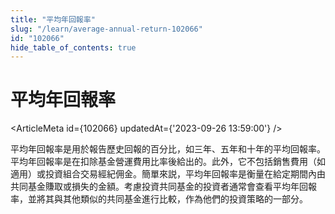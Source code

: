 ```yaml
---
title: "平均年回報率"
slug: "/learn/average-annual-return-102066"
id: "102066"
hide_table_of_contents: true
---
```



# 平均年回報率

<ArticleMeta id={102066} updatedAt={'2023-09-26 13:59:00'} />
<div className='border-solid border-b border-t-0 my-4 border-[var(--ifm-color-gray-300)]' />

平均年回報率是用於報告歷史回報的百分比，如三年、五年和十年的平均回報率。平均年回報率是在扣除基金營運費用比率後給出的。此外，它不包括銷售費用（如適用）或投資組合交易經紀佣金。簡單來説，平均年回報率是衡量在給定期間內由共同基金賺取或損失的金額。考慮投資共同基金的投資者通常會查看平均年回報率，並將其與其他類似的共同基金進行比較，作為他們的投資策略的一部分。
